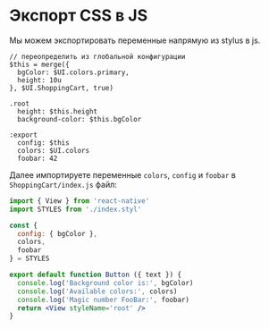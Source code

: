 
# Экспорт CSS в JS

Мы можем экспортировать переменные напрямую из stylus в js.

```styl
// переопределить из глобальной конфигурации
$this = merge({
  bgColor: $UI.colors.primary,
  height: 10u
}, $UI.ShoppingCart, true)

.root
  height: $this.height
  background-color: $this.bgColor

:export
  config: $this
  colors: $UI.colors
  foobar: 42
```

Далее импортируете переменные `colors`, `config` и `foobar` в `ShoppingCart/index.js` файл:

```jsx
import { View } from 'react-native'
import STYLES from './index.styl'

const {
  config: { bgColor },
  colors,
  foobar
} = STYLES

export default function Button ({ text }) {
  console.log('Background color is:', bgColor)
  console.log('Available colors:', colors)
  console.log('Magic number FooBar:', foobar)
  return <View styleName='root' />
}
```
